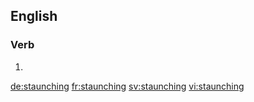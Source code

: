 ==English==

===Verb===
{{head|en|present participle}}

# {{present participle of|staunch|lang=en}}

[[de:staunching]]
[[fr:staunching]]
[[sv:staunching]]
[[vi:staunching]]